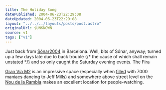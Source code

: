 ```yaml
---
title: The Holiday Song
datePublished: 2004-06-23T22:29:08
dateUpdated: 2004-06-23T22:29:08
layout: "../../../layouts/posts/post.astro"
originalUrl: $UNKNOWN
source: v1
tags: ["v1"]
---
```


Just back from [S&oacute;nar2004][1] in Barcelona. Well, bits of S&oacute;nar, anyway; turned up a few days late due to back trouble {/* the cause of which shall remain unstated */} and so only caught the Saturday evening events. The Fira

[Gran V&iacute;a M2][2] is an impressive space (especially when [filled][3] with 7000 maniacs dancing to Jeff Mills) and somewhere above street level on the [Nou de la Rambla][4] makes an excellent location for people-watching.

[1]: http://www.sonar.es/2004/eng/home.cfm
[2]: http://www.firabcn.es/portal/fol/institucional/institutional?paf_pageId=4200002&paf_communityId=700001&paf_dm=shared&paf_portalId=default&CurrentWebCategory=3100007 "Fira Barcelona: Gran Vía M2"
[3]: http://www.flickr.com/photo.gne?id=52531
[4]: http://www.1stbarcelonahotels.com/apartments/apartmentHAS9.htm "1stBarcelonahotels: Nou de la Rambla apartment. Recommended: you will, after all, 'be living Barcelona to the maximum'"
